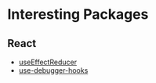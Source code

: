 # Interesting Packages

## React

- [useEffectReducer](https://github.com/davidkpiano/useEffectReducer)
- [use-debugger-hooks](https://github.com/kyleshevlin/use-debugger-hooks)
